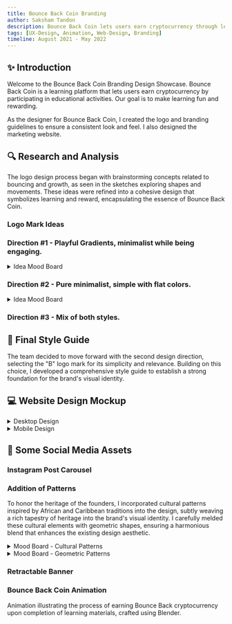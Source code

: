 ```yaml
---
title: Bounce Back Coin Branding 
author: Saksham Tandon
description: Bounce Back Coin lets users earn cryptocurrency through learning. I designed the logo, branding guidelines, and website.
tags: [UX-Design, Animation, Web-Design, Branding] 
timeline: August 2021 - May 2022
---
```


## ✨ Introduction

Welcome to the Bounce Back Coin Branding Design Showcase. Bounce Back Coin is a learning platform that lets users earn cryptocurrency by participating in educational activities. Our goal is to make learning fun and rewarding.

As the designer for Bounce Back Coin, I created the logo and branding guidelines to ensure a consistent look and feel. I also designed the marketing website.

## 🔍 Research and Analysis

The logo design process began with brainstorming concepts related to bouncing and growth, as seen in the sketches exploring shapes and movements. These ideas were refined into a cohesive design that symbolizes learning and reward, encapsulating the essence of Bounce Back Coin.

### Logo Mark Ideas

<ImageViewer imageUrl="/images/bb-coin-branding/logo-mark-ideas.png" altText="Sketches" />
<ImageViewer imageUrl="/images/bb-coin-branding/logo-mark-ideas-2.png" altText="Sketches" />

### Direction #1 - Playful Gradients, minimalist while being engaging.

<details>
  <summary>Idea Mood Board</summary>
  <div style={{ paddingLeft: '1rem' }}>
    <ImageViewer imageUrl="/images/bb-coin-branding/mood-board-1.png" altText="Mood Board" />
  </div>
</details>

<ImageViewer imageUrl="/images/bb-coin-branding/style-scape-1.png" altText="Style Scape" />

### Direction #2 - Pure minimalist, simple with flat colors.

<details>
  <summary>Idea Mood Board</summary>
  <div style={{ paddingLeft: '1rem' }}>
    <ImageViewer imageUrl="/images/bb-coin-branding/mood-board-2.png" altText="Mood Board" />
  </div>
</details>

<ImageViewer imageUrl="/images/bb-coin-branding/style-scape-2.png" altText="Style Scape" />

### Direction #3 - Mix of both styles.

<ImageViewer imageUrl="/images/bb-coin-branding/style-scape-3.png" altText="Style Scape" />

## 🎨 Final Style Guide

The team decided to move forward with the second design direction, selecting the "B" logo mark for its simplicity and relevance. Building on this choice, I developed a comprehensive style guide to establish a strong foundation for the brand's visual identity.

<ImageViewer imageUrl="/images/bb-coin-branding/final-style-guide.png" altText="Final Style Guide" />

## 💻 Website Design Mockup

<ImageViewer imageUrl="/images/bb-coin-branding/website-mock.png" altText="Final Style Guide" />

<details>
  <summary>Desktop Design</summary>
  <div style={{ paddingLeft: '1rem' }}>
    <ImageViewer imageUrl="/images/bb-coin-branding/web-desktop.png" altText="Desktop Design" />
  </div>
</details>

<details>
  <summary>Mobile Design</summary>
  <div style={{ paddingLeft: '1rem' }}>
    <ImageViewer imageUrl="/images/bb-coin-branding/web-mobile.png" altText="Mobile Design" />
  </div>
</details>

## 📱 Some Social Media Assets

### Instagram Post Carousel

<ImageViewer imageUrl="/images/bb-coin-branding/insta-carousel.png" altText="Instagram Carousel" />

### Addition of Patterns

To honor the heritage of the founders, I incorporated cultural patterns inspired by African and Caribbean traditions into the design, subtly weaving a rich tapestry of heritage into the brand's visual identity. I carefully melded these cultural elements with geometric shapes, ensuring a harmonious blend that enhances the existing design aesthetic.

<details>
  <summary>Mood Board - Cultural Patterns</summary>
  <div style={{ paddingLeft: '1rem' }}>
    <ImageViewer imageUrl="/images/bb-coin-branding/cultural-patterns.png" altText="Cultural Patterns" />
  </div>
</details>

<details>
  <summary>Mood Board - Geometric Patterns</summary>
  <div style={{ paddingLeft: '1rem' }}>
    <ImageViewer imageUrl="/images/bb-coin-branding/geometric-patterns.png" altText="Geometric Patterns" />
  </div>
</details>

<ImageViewer imageUrl="/images/bb-coin-branding/final-patterns.png" altText="Final Patterns" />

### Retractable Banner

<ImageViewer imageUrl="/images/bb-coin-branding/retractable-banners.png" altText="Retractable Banner" />

### Bounce Back Coin Animation

Animation illustrating the process of earning Bounce Back cryptocurrency upon completion of learning materials, crafted using Blender.
<VideoPlayer src="/images/bb-coin-branding/bb-coin-animation.mp4" title = "Bounce Back Coin Animation" autoplay={true} loop={true}/>
